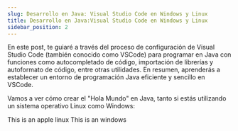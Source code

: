 ```yaml
---
slug: Desarrollo en Java: Visual Studio Code en Windows y Linux
title: Desarrollo en Java:Visual Studio Code en Windows y Linux
sidebar_position: 2
---
```



En este post, te guiaré a través del proceso de configuración de Visual Studio Code (también conocido como VSCode)  para programar en Java con funciones como autocompletado de código, importación de librerías y autoformato de código, entre otras utilidades. En resumen, aprenderás a establecer un entorno de programación Java eficiente y sencillo en VSCode.

Vamos a ver cómo crear el "Hola Mundo" en Java, tanto si estás utilizando un sistema operativo Linux como Windows:


<Tabs>
  <TabItem value="linux" label="Apple" default>
    This is an apple linux
  </TabItem>
  <TabItem value="windows" label="Orange">
    This is an windows
  </TabItem>
</Tabs>